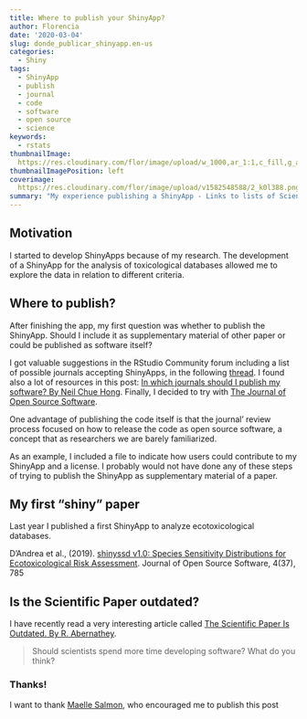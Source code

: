 ```yaml
---
title: Where to publish your ShinyApp?
author: Florencia
date: '2020-03-04'
slug: donde_publicar_shinyapp.en-us
categories:
  - Shiny
tags:
  - ShinyApp
  - publish
  - journal
  - code
  - software
  - open source
  - science
keywords:
  - rstats
thumbnailImage: 
  https://res.cloudinary.com/flor/image/upload/w_1000,ar_1:1,c_fill,g_auto,e_art:hokusai/v1582548588/2_k0l388.png
thumbnailImagePosition: left
coverimage:
  https://res.cloudinary.com/flor/image/upload/v1582548588/2_k0l388.png
summary: "My experience publishing a ShinyApp - Links to lists of Scientific Journals accepting ShinyApps"
---
```


## Motivation
I started to develop ShinyApps because of my research. The development of a ShinyApp for the analysis of toxicological databases allowed me to explore the data in relation to different criteria.

## Where to publish?

After finishing the app, my first question was whether to publish the ShinyApp. Should I include it as supplementary material of other paper or could be published as software itself?

I got valuable suggestions in the RStudio Community forum including a list of possible journals accepting ShinyApps, in the following [thread](https://community.rstudio.com/t/can-i-publish-a-shiny-app-in-a-scientific-journal-how-where/6306). I found also a lot of resources in this post: [In which journals should I publish my software? By Neil Chue Hong](https://www.software.ac.uk/which-journals-should-i-publish-my-software). Finally, I decided to try with [The Journal of Open Source Software](https://joss.theoj.org/). 

One advantage of publishing the code itself is that the journal' review process focused on how to release the code as open source software, a concept that as researchers we are barely familiarized. 

As an example, I included a file to indicate how users could contribute to my ShinyApp and a license. I probably would not have done any of these steps of trying to publish the ShinyApp as supplementary material of a paper.

## My first "shiny" paper

Last year I published a first ShinyApp to analyze ecotoxicological databases.

D’Andrea et al., (2019). [shinyssd v1.0: Species Sensitivity Distributions for Ecotoxicological Risk Assessment](https://joss.theoj.org/papers/10.21105/joss.00785). Journal of Open Source Software,
4(37), 785

## Is the Scientific Paper outdated? 

I have recently read a very interesting article called [The Scientific Paper Is Outdated. By R. Abernathey](https://www.chronicle.com/article/The-Scientific-Paper-Is/248045). 

> Should scientists spend more time developing software? What do you think?

### Thanks!
I want to thank [Maelle Salmon](https://masalmon.eu/), who encouraged me to publish this post